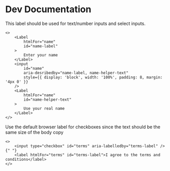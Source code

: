 # Dev Documentation

This label should be used for text/number inputs and select inputs. 

```tsx
<>
    <Label 
        htmlFor="name" 
        id="name-label"
    >
        Enter your name
    </Label>
    <input 
        id="name" 
        aria-desribedby="name-label, name-helper-text" 
        style={{ display: 'block', width: '100%', padding: 8, margin: '4px 0' }} 
    />
    <Label 
        htmlFor="name" 
        id="name-helper-text"
    >
        Use your real name
    </Label>
</>
```

Use the default browser label for checkboxes since the text should be the same size of the body copy

```tsx
<>
    <input type="checkbox" id="terms" aria-labelledby="terms-label" />{" "}
    <label htmlFor="terms" id="terms-label">I agree to the terms and conditions</label>
</>
```